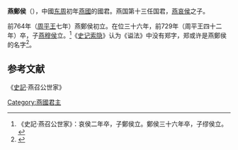 '''燕鄭侯'''（{{bd|？||前729年|catIdx=Y}}），中國[[东周|东周]]初年[[燕國|燕國]]的國君。燕国第十三任国君，[[燕哀侯|燕哀侯]]之子。

前764年（[[周平王|周平王]]七年）燕鄭侯初立。在位三十六年，前729年（周平王四十二年）卒，子[[燕穆侯|燕穆侯]]立。<ref>《史記·燕召公世家》：哀侯二年卒，子鄭侯立。鄭侯三十六年卒，子缪侯立。</ref>《[[史记索隐|史记索隐]]》认为《谥法》中没有郑字，郑或许是燕鄭侯的名字<ref>{{Cite book|title=《史记·燕召公世家》卷五|last=[唐]司马贞|first=索隐|publisher=中华书局|year=|isbn=9787101103144|location=北京|pages=1877}}</ref>。

{{中国皇帝|父[[燕哀侯|燕哀侯]]|子[[燕穆侯|燕穆侯]]|[[燕國君主|燕國君主]]|前764年—前729年}}
{{燕國君主}}
{{中国君主小作品}}
==参考文献==
《[[史記|史記]]·燕召公世家》
[[Category:燕國君主|Category:燕國君主]]